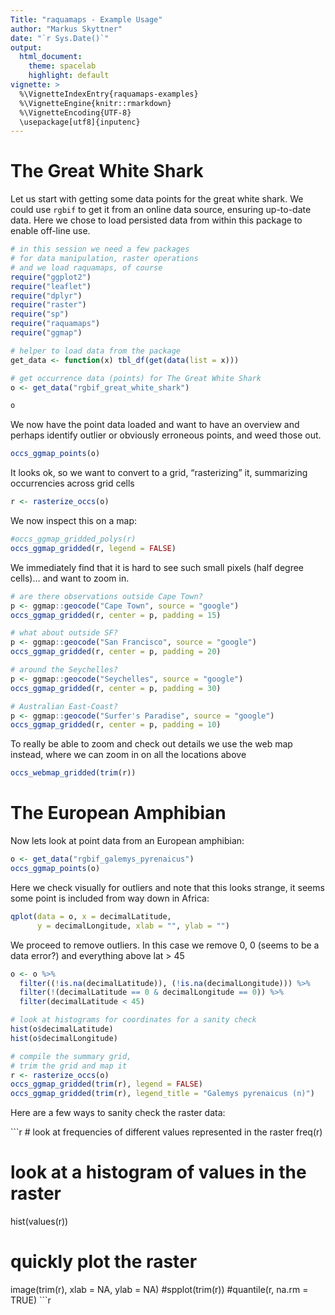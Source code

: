 ```yaml
---
Title: "raquamaps - Example Usage"
author: "Markus Skyttner"
date: "`r Sys.Date()`"
output:
  html_document:
    theme: spacelab
    highlight: default
vignette: >
  %\VignetteIndexEntry{raquamaps-examples}
  %\VignetteEngine{knitr::rmarkdown}
  %\VignetteEncoding{UTF-8}
  \usepackage[utf8]{inputenc}        
---
```


<!--
theme specifies the Bootstrap theme to use for the page (themes are drawn from the Bootswatch theme library). Valid themes include "default", "cerulean", "journal", "flatly", "readable", "spacelab", "united", and "cosmo". Pass null for no theme (in this case you can use the css parameter to add your own styles).

highlight specifies the syntax highlighting style. Supported styles include "default", "tango", "pygments", "kate", "monochrome", "espresso", "zenburn", "haddock", and "textmate". Pass null to prevent syntax highlighting.
-->

# The Great White Shark

Let us start with getting some data points for the great white shark. We could use 
`rgbif` to get it from an online data source, ensuring up-to-date data. Here we
chose to load persisted data from within this package to enable off-line use.

```r
# in this session we need a few packages
# for data manipulation, raster operations
# and we load raquamaps, of course
require("ggplot2")
require("leaflet")
require("dplyr")
require("raster")
require("sp")
require("raquamaps")
require("ggmap")

# helper to load data from the package
get_data <- function(x) tbl_df(get(data(list = x)))

# get occurrence data (points) for The Great White Shark
o <- get_data("rgbif_great_white_shark")

o
```

We now have the point data loaded and want to have an overview
and perhaps identify outlier or obviously erroneous points, and
weed those out.

```r
occs_ggmap_points(o)
```

It looks ok, so we want to convert to a grid, "rasterizing" it, summarizing occurrencies across grid cells

```r
r <- rasterize_occs(o)
```

We now inspect this on a map:

```r
#occs_ggmap_gridded_polys(r)
occs_ggmap_gridded(r, legend = FALSE)
```

We immediately find that it is hard to see such small pixels (half degree cells)... and want to zoom in.

```r

# are there observations outside Cape Town?
p <- ggmap::geocode("Cape Town", source = "google")
occs_ggmap_gridded(r, center = p, padding = 15)

# what about outside SF?
p <- ggmap::geocode("San Francisco", source = "google")
occs_ggmap_gridded(r, center = p, padding = 20)

# around the Seychelles?
p <- ggmap::geocode("Seychelles", source = "google")
occs_ggmap_gridded(r, center = p, padding = 30)

# Australian East-Coast?
p <- ggmap::geocode("Surfer's Paradise", source = "google")
occs_ggmap_gridded(r, center = p, padding = 10)

```

To really be able to zoom and check out details
we use the web map instead, where we can zoom in on
all the locations above

```r
occs_webmap_gridded(trim(r))
```

# The European Amphibian

Now lets look at point data from an European amphibian:

```r
o <- get_data("rgbif_galemys_pyrenaicus")
occs_ggmap_points(o)
```

Here we check visually for outliers and note that
this looks strange, it seems some point is
included from way down in Africa:

```r
qplot(data = o, x = decimalLatitude, 
      y = decimalLongitude, xlab = "", ylab = "")
```

We proceed to remove outliers. In this case
we remove 0, 0 (seems to be a data error?)
and everything above lat > 45

```r
o <- o %>% 
  filter((!is.na(decimalLatitude)), (!is.na(decimalLongitude))) %>%
  filter(!(decimalLatitude == 0 & decimalLongitude == 0)) %>%
  filter(decimalLatitude < 45)

# look at histograms for coordinates for a sanity check
hist(o$decimalLatitude)
hist(o$decimalLongitude)

# compile the summary grid, 
# trim the grid and map it
r <- rasterize_occs(o)
occs_ggmap_gridded(trim(r), legend = FALSE)
occs_ggmap_gridded(trim(r), legend_title = "Galemys pyrenaicus (n)")
```

Here are a few ways to sanity check the raster data:

```r
# look at frequencies of different values represented in the raster
freq(r)

# look at a histogram of values in the raster
hist(values(r))

# quickly plot the raster
image(trim(r), xlab = NA, ylab = NA)
#spplot(trim(r))
#quantile(r, na.rm = TRUE)
```r
